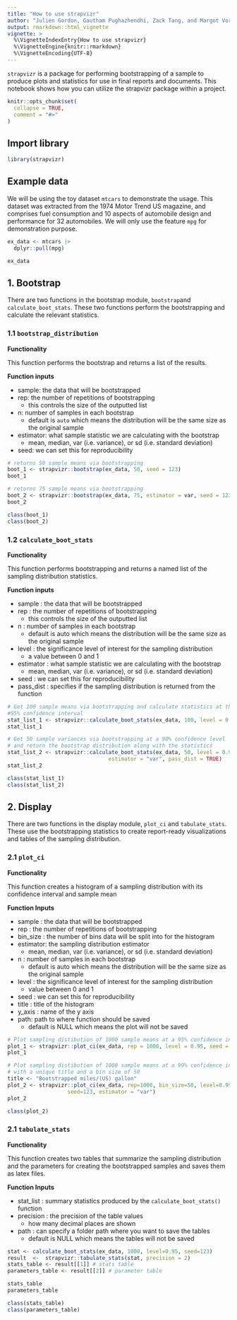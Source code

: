 ```yaml
---
title: "How to use strapvizr"
author: "Julien Gordon, Gautham Pughazhendhi, Zack Tang, and Margot Vore"
output: rmarkdown::html_vignette
vignette: >
  %\VignetteIndexEntry{How to use strapvizr}
  %\VignetteEngine{knitr::rmarkdown}
  %\VignetteEncoding{UTF-8}
---
```

`strapvizr` is a package for performing bootstrapping of a sample to produce plots and statistics for use in final reports and documents. This notebook shows how you can utilize the strapvizr package within a project.

```r
knitr::opts_chunk$set(
  collapse = TRUE,
  comment = "#>"
)
```

## Import library

```r
library(strapvizr)
```

## Example data
We will be using the toy dataset `mtcars` to demonstrate the usage. This dataset was extracted from the 1974 Motor Trend US magazine, and comprises fuel consumption and 10 aspects of automobile design and performance for 32 automobiles. We will only use the feature `mpg` for demonstration purpose.
```r
ex_data <- mtcars |> 
  dplyr::pull(mpg)

ex_data
```

## 1. Bootstrap
There are two functions in the bootstrap module, `bootstrap`and `calculate_boot_stats`. These two functions perform the bootstrapping and calculate the relevant statistics.

### 1.1 `bootstrap_distribution`
**Functionality**

This function performs the bootstrap and returns a list of the results.

**Function inputs**

- sample: the data that will be bootstrapped
- rep: the number of repetitions of bootstrapping
  - this controls the size of the outputted list
- n: number of samples in each bootstrap
  - default is `auto` which means the distribution will be the same size as the original sample
- estimator: what sample statistic we are calculating with the bootstrap
  - mean, median, var (i.e. variance), or sd (i.e. standard deviation)
- seed: we can set this for reproducibility

```r
# returns 50 sample means via bootstrapping
boot_1 <- strapvizr::bootstrap(ex_data, 50, seed = 123)
boot_1
```

```r
# returns 75 sample means via bootstrapping
boot_2 <- strapvizr::bootstrap(ex_data, 75, estimator = var, seed = 123)
boot_2
```

```r
class(boot_1)
class(boot_2)
```
### 1.2 `calculate_boot_stats`
**Functionality**

This function performs bootstrapping and returns a named list of the sampling distribution statistics.

**Function inputs**

- sample : the data that will be bootstrapped
- rep : the number of repetitions of bootstrapping
  - this controls the size of the outputted list
- n : number of samples in each bootstrap
  - default is auto which means the distribution will be the same size as the original sample
- level : the significance level of interest for the sampling distribution
  - a value between 0 and 1
- estimator : what sample statistic we are calculating with the bootstrap
  - mean, median, var (i.e. variance), or sd (i.e. standard deviation)
- seed : we can set this for reproducibility
- pass_dist : specifies if the sampling distribution is returned from the function

```r
# Get 100 sample means via bootstrapping and calculate statistics at the 
#95% confidence interval
stat_list_1 <- strapvizr::calculate_boot_stats(ex_data, 100, level = 0.95, seed = 123)
stat_list_1
```

```r
# Get 50 sample variances via bootstrapping at a 90% confidence level
# and return the bootstrap distribution along with the statistics
stat_list_2 <- strapvizr::calculate_boot_stats(ex_data, 50, level = 0.90, seed = 123, 
                                estimator = "var", pass_dist = TRUE)
stat_list_2
```

```r
class(stat_list_1)
class(stat_list_2)
```

## 2. Display
There are two functions in the display module, `plot_ci` and `tabulate_stats`. These use the bootstrapping statistics to create report-ready visualizations and tables of the sampling distribution.

### 2.1 `plot_ci`

**Functionality**

This function creates a histogram of a sampling distribution with its confidence interval and sample mean

**Function Inputs**

- sample : the data that will be bootstrapped
- rep : the number of repetitions of bootstrapping
- bin_size : the number of bins data will be split into for the histogram
- estimator: the sampling distribution estimator
  - mean, median, var (i.e. variance), or sd (i.e. standard deviation)
- n : number of samples in each bootstrap
  - default is auto which means the distribution will be the same size as the original sample
- level : the significance level of interest for the sampling distribution
  - value between 0 and 1
- seed : we can set this for reproducibility
- title : title of the histogram
- y_axis : name of the y axis
- path: path to where function should be saved
  - default is NULL which means the plot will not be saved

```r
# Plot sampling distibution of 1000 sample means at a 95% confidence interval
plot_1 <- strapvizr::plot_ci(ex_data, rep = 1000, level = 0.95, seed = 123)
plot_1
```

```r
# Plot sampling distibution of 1000 sample means at a 99% confidence interval
# with a unique title and a bin size of 50
title <- "Bootstrapped miles/(US) gallon"
plot_2 <- strapvizr::plot_ci(ex_data, rep=1000, bin_size=50, level=0.99, title=title,
                   seed=123, estimator = "var")
plot_2
```

```r
class(plot_2)
```
### 2.1 `tabulate_stats`

**Functionality**

This function creates two tables that summarize the sampling distribution and the parameters for creating the bootstrapped samples and saves them as latex files.

**Function Inputs**

- stat_list : summary statistics produced by the `calculate_boot_stats()` function
- precision : the precision of the table values
  - how many decimal places are shown
- path : can specify a folder path where you want to save the tables
  - default is NULL which means the tables will not be saved

```r
stat <- calculate_boot_stats(ex_data, 1000, level=0.95, seed=123)
result  <-  strapvizr::tabulate_stats(stat, precision = 2)
stats_table <- result[[1]] # stats table
parameters_table <- result[[2]] # parameter table

stats_table
parameters_table
```

```r
class(stats_table)
class(parameters_table)
```
